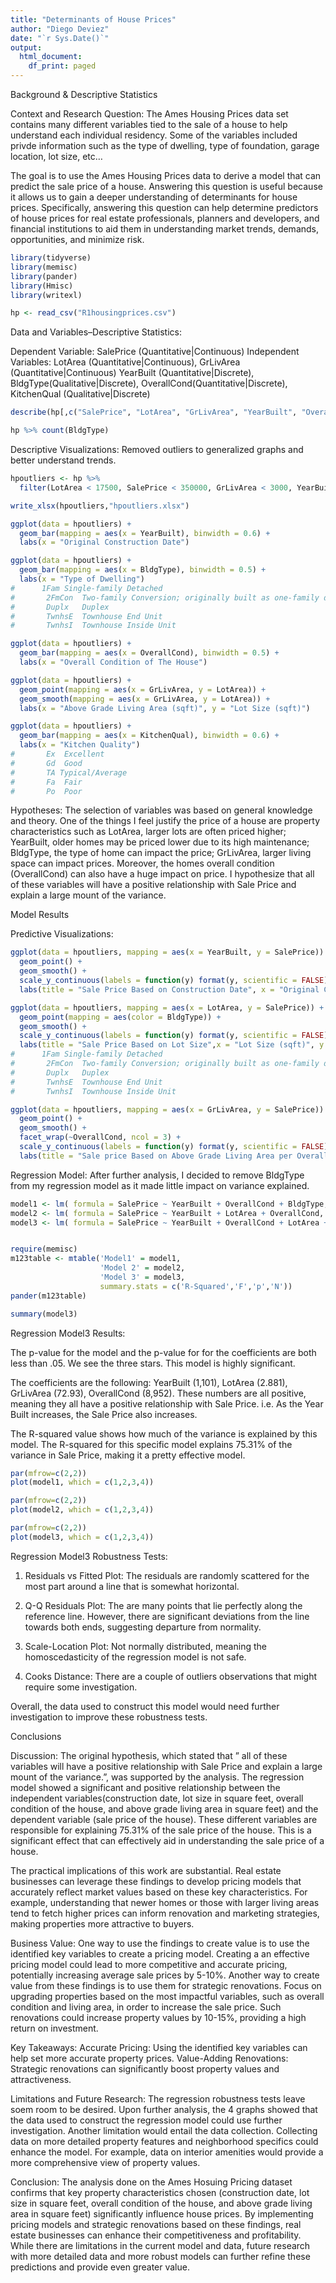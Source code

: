 ```yaml
---
title: "Determinants of House Prices"
author: "Diego Deviez"
date: "`r Sys.Date()`"
output:
  html_document:
    df_print: paged
---
```


Background & Descriptive Statistics

Context and Research Question:
The Ames Housing Prices data set contains many different variables tied to the sale of a house to help understand each individual residency. Some of the variables included privde information such as the type of dwelling, type of foundation, garage location, lot size, etc...
  
The goal is to use the Ames Housing Prices data to derive a model that can predict the sale price of a house. Answering this question is useful because it allows us to gain a deeper understanding of determinants for house prices. Specifically, answering this question can help determine predictors of house prices for real estate professionals, planners and developers, and financial institutions to aid them in understanding market trends, demands, opportunities, and minimize risk.
  
```r
library(tidyverse)
library(memisc)
library(pander)
library(Hmisc)
library(writexl)

hp <- read_csv("R1housingprices.csv")

```

Data and Variables--Descriptive Statistics:

Dependent Variable: SalePrice (Quantitative|Continuous)
Independent Variables: LotArea (Quantitative|Continuous), GrLivArea (Quantitative|Continuous) YearBuilt (Quantitative|Discrete), BldgType(Qualitative|Discrete), OverallCond(Quantitative|Discrete), KitchenQual (Qualitative|Discrete)

```r
describe(hp[,c("SalePrice", "LotArea", "GrLivArea", "YearBuilt", "OverallCond")])

hp %>% count(BldgType)
```

Descriptive Visualizations: 
Removed outliers to generalized graphs and better understand trends.
```r
hpoutliers <- hp %>% 
  filter(LotArea < 17500, SalePrice < 350000, GrLivArea < 3000, YearBuilt > 1907, between(OverallCond,4,7))

write_xlsx(hpoutliers,"hpoutliers.xlsx")

ggplot(data = hpoutliers) + 
  geom_bar(mapping = aes(x = YearBuilt), binwidth = 0.6) +
  labs(x = "Original Construction Date")

ggplot(data = hpoutliers) + 
  geom_bar(mapping = aes(x = BldgType), binwidth = 0.5) +
  labs(x = "Type of Dwelling")
#      1Fam	Single-family Detached	
#       2FmCon	Two-family Conversion; originally built as one-family dwelling
#       Duplx	Duplex
#       TwnhsE	Townhouse End Unit
#       TwnhsI	Townhouse Inside Unit

ggplot(data = hpoutliers) + 
  geom_bar(mapping = aes(x = OverallCond), binwidth = 0.5) +
  labs(x = "Overall Condition of The House")

ggplot(data = hpoutliers) + 
  geom_point(mapping = aes(x = GrLivArea, y = LotArea)) +
  geom_smooth(mapping = aes(x = GrLivArea, y = LotArea)) +
  labs(x = "Above Grade Living Area (sqft)", y = "Lot Size (sqft)")

ggplot(data = hpoutliers) + 
  geom_bar(mapping = aes(x = KitchenQual), binwidth = 0.6) +
  labs(x = "Kitchen Quality")
#       Ex	Excellent
#       Gd	Good
#       TA Typical/Average
#       Fa	Fair
#       Po	Poor

```

Hypotheses: 
The selection of variables was based on general knowledge and theory. One of the things I feel justify the price of a house are  property characteristics such as LotArea, larger lots are often priced higher; YearBuilt, older homes may be priced lower due to its high maintenance; BldgType, the type of home can impact the price; GrLivArea, larger living space can impact prices. Moreover, the homes overall condition (OverallCond) can also have a huge impact on price. I hypothesize that all of these variables will have a positive relationship with Sale Price and explain a large mount of the variance.


Model Results

Predictive Visualizations:
```r
ggplot(data = hpoutliers, mapping = aes(x = YearBuilt, y = SalePrice)) +
  geom_point() +
  geom_smooth() +
  scale_y_continuous(labels = function(y) format(y, scientific = FALSE)) +
  labs(title = "Sale Price Based on Construction Date", x = "Original Construction Date", y = "House Sale Price ($)")

ggplot(data = hpoutliers, mapping = aes(x = LotArea, y = SalePrice)) +
  geom_point(mapping = aes(color = BldgType)) +
  geom_smooth() +
  scale_y_continuous(labels = function(y) format(y, scientific = FALSE)) +
  labs(title = "Sale Price Based on Lot Size",x = "Lot Size (sqft)", y = "House Sale Price ($)" )
#      1Fam	Single-family Detached	
#       2FmCon	Two-family Conversion; originally built as one-family dwelling
#       Duplx	Duplex
#       TwnhsE	Townhouse End Unit
#       TwnhsI	Townhouse Inside Unit

ggplot(data = hpoutliers, mapping = aes(x = GrLivArea, y = SalePrice)) +
  geom_point() +
  geom_smooth() +
  facet_wrap(~OverallCond, ncol = 3) +
  scale_y_continuous(labels = function(y) format(y, scientific = FALSE)) +
  labs(title = "Sale price Based on Above Grade Living Area per Overall Condition Grade of the House", x = "Above Grade Living Area (sqft)", y = "House Sale Price ($)")

```

Regression Model: 
After further analysis, I decided to remove BldgType from my regression model as it made little impact on variance explained.
```r
model1 <- lm( formula = SalePrice ~ YearBuilt + OverallCond + BldgType, data = hpoutliers)
model2 <- lm( formula = SalePrice ~ YearBuilt + LotArea + OverallCond, data = hpoutliers)
model3 <- lm( formula = SalePrice ~ YearBuilt + OverallCond + LotArea + GrLivArea, data = hpoutliers)


require(memisc)
m123table <- mtable('Model1' = model1,
                    'Model 2' = model2,
                    'Model 3' = model3,
                    summary.stats = c('R-Squared','F','p','N'))
pander(m123table)

summary(model3)
```

Regression Model3 Results:

The p-value for the model and the p-value for for the coefficients are both less than .05. We see the three stars. This model is highly significant.

The coefficients are the following: YearBuilt (1,101), LotArea (2.881), GrLivArea (72.93), OverallCond (8,952). These numbers are all positive, meaning they all have a positive relationship with Sale Price. i.e. As the Year Built increases, the Sale Price also increases.

The R-squared value shows how much of the variance is explained by this model. The R-squared for this specific model explains 75.31% of the variance in Sale Price, making it a pretty effective model.

```r
par(mfrow=c(2,2))
plot(model1, which = c(1,2,3,4))

par(mfrow=c(2,2))
plot(model2, which = c(1,2,3,4))

par(mfrow=c(2,2))
plot(model3, which = c(1,2,3,4))
```
Regression Model3 Robustness Tests:

1. Residuals vs Fitted Plot: The residuals are randomly scattered for the most part around a line that is somewhat horizontal.

2. Q-Q Residuals Plot: The are many points that lie perfectly along the reference line. However, there are significant deviations from the line towards both ends, suggesting departure from normality.

3. Scale-Location Plot: Not normally distributed, meaning the homoscedasticity of the regression model is not safe.

4. Cooks Distance: There are a couple of outliers observations that might require some investigation.

Overall, the data used to construct this model would need further investigation to improve these robustness tests.


Conclusions

Discussion:
The original hypothesis, which stated that " all of these variables will have a positive relationship with Sale Price and explain a large mount of the variance.", was supported by the analysis. The regression model showed a significant and positive relationship between the independent variables(construction date, lot size in square feet, overall condition of the house, and above grade living area in square feet) and the dependent variable (sale price of the house). These different variables are responsible for explaining 75.31% of the sale price of the house. This is a significant effect that can effectively aid in understanding the sale price of a house. 

The practical implications of this work are substantial. Real estate businesses can leverage these findings to develop pricing models that accurately reflect market values based on these key characteristics. For example, understanding that newer homes or those with larger living areas tend to fetch higher prices can inform renovation and marketing strategies, making properties more attractive to buyers.

Business Value:
One way to use the findings to create value is to use the identified key variables to create a pricing model. Creating a an effective pricing model could lead to more competitive and accurate pricing, potentially increasing average sale prices by 5-10%.
Another way to create value from these findings is to use them for strategic renovations. Focus on upgrading properties based on the most impactful variables, such as overall condition and living area, in order to increase the sale price. Such renovations could increase property values by 10-15%, providing a high return on investment.

Key Takeaways:
Accurate Pricing: Using the identified key variables can help set more accurate property prices.
Value-Adding Renovations: Strategic renovations can significantly boost property values and attractiveness.

Limitations and Future Research:
The regression robustness tests leave soem room to be desired. Upon further analysis, the 4 graphs showed that the data used to construct the regression model could use further investigation. Another limitation would entail the data collection. Collecting data on more detailed property features and neighborhood specifics could enhance the model. For example, data on interior amenities would provide a more comprehensive view of property values.

Conclusion:
The analysis done on the Ames Hosuing Pricing dataset confirms that key property characteristics chosen (construction date, lot size in square feet, overall condition of the house, and above grade living area in square feet) significantly influence house prices. By implementing pricing models and strategic renovations based on these findings, real estate businesses can enhance their competitiveness and profitability. While there are limitations in the current model and data, future research with more detailed data and more robust models can further refine these predictions and provide even greater value.

